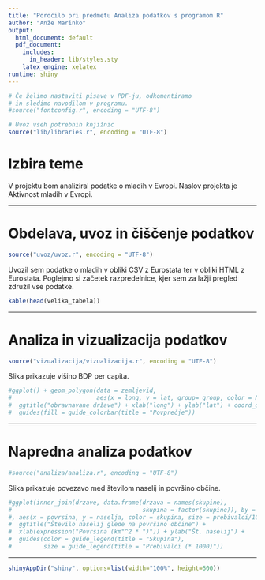 ```yaml
---
title: "Poročilo pri predmetu Analiza podatkov s programom R"
author: "Anže Marinko"
output:
  html_document: default
  pdf_document:
    includes:
      in_header: lib/styles.sty
    latex_engine: xelatex
runtime: shiny
---
```


```r
# Če želimo nastaviti pisave v PDF-ju, odkomentiramo
# in sledimo navodilom v programu.
#source("fontconfig.r", encoding = "UTF-8")

# Uvoz vseh potrebnih knjižnic
source("lib/libraries.r", encoding = "UTF-8")
```

# Izbira teme

V projektu bom analiziral podatke o mladih v Evropi. Naslov projekta je Aktivnost mladih v Evropi.

***

# Obdelava, uvoz in čiščenje podatkov

```r
source("uvoz/uvoz.r", encoding = "UTF-8")
```

Uvozil sem podatke o mladih v obliki CSV z Eurostata ter v obliki HTML
z Eurostata. Poglejmo si začetek razpredelnice, kjer sem za lažji pregled združil vse podatke.

```r
kable(head(velika_tabela))
```

***

# Analiza in vizualizacija podatkov

```r
source("vizualizacija/vizualizacija.r", encoding = "UTF-8")
```

Slika \ref{fig:zemljevid} prikazuje višino BDP per capita.

```r
#ggplot() + geom_polygon(data = zemljevid,
#                        aes(x = long, y = lat, group= group, color = NUTS_ID)) +
#  ggtitle("obravnavane države") + xlab("long") + ylab("lat") + coord_quickmap(xlim = c(-25, 40), ylim = c(32, #72)) +
#  guides(fill = guide_colorbar(title = "Povprečje"))
```

***

# Napredna analiza podatkov

```r
#source("analiza/analiza.r", encoding = "UTF-8")
```

Slika \ref{fig:graf} prikazuje povezavo med številom naselij in površino občine.

```r
#ggplot(inner_join(drzave, data.frame(drzava = names(skupine),
#                                     skupina = factor(skupine)), by = "drzava")
#, aes(x = povrsina, y = naselja, color = skupina, size = prebivalci/1000)) + geom_point() +
#  ggtitle("Število naselij glede na površino občine") +
#  xlab(expression("Površina (km"^2 * ")")) + ylab("Št. naselij") +
#  guides(color = guide_legend(title = "Skupina"),
#         size = guide_legend(title = "Prebivalci (* 1000)"))
```

***

```r
shinyAppDir("shiny", options=list(width="100%", height=600))
```
